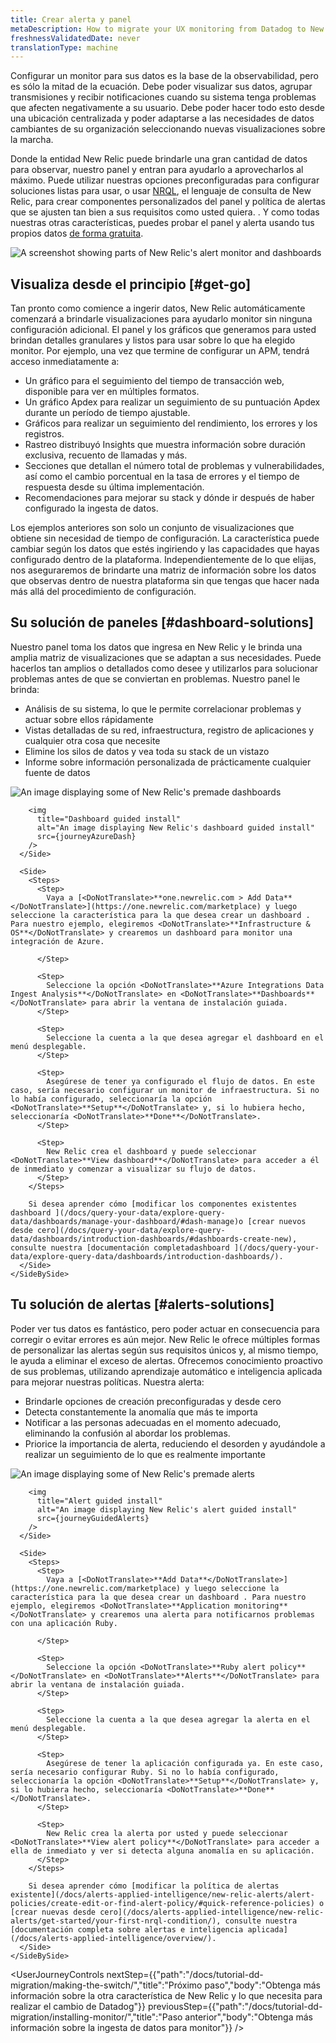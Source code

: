```yaml
---
title: Crear alerta y panel
metaDescription: How to migrate your UX monitoring from Datadog to New Relic.
freshnessValidatedDate: never
translationType: machine
---
```









Configurar un monitor para sus datos es la base de la observabilidad, pero es sólo la mitad de la ecuación. Debe poder visualizar sus datos, agrupar transmisiones y recibir notificaciones cuando su sistema tenga problemas que afecten negativamente a su usuario. Debe poder hacer todo esto desde una ubicación centralizada y poder adaptarse a las necesidades de datos cambiantes de su organización seleccionando nuevas visualizaciones sobre la marcha.

Donde la entidad New Relic puede brindarle una gran cantidad de datos para observar, nuestro panel y <InlinePopover type="alerts"/>entran para ayudarlo a aprovecharlos al máximo. Puede utilizar nuestras opciones preconfiguradas para configurar soluciones listas para usar, o usar [NRQL](/docs/query-your-data/nrql-new-relic-query-language/get-started/introduction-nrql-new-relics-query-language/), el lenguaje de consulta de New Relic, para crear componentes personalizados del panel y política de alertas que se ajusten tan bien a sus requisitos como usted quiera. . Y como todas nuestras otras características, puedes probar el panel y alerta usando tus propios datos [de forma gratuita](https://newrelic.com/signup).

<img
  title="Alerts-and-dash"
  alt="A screenshot showing parts of New Relic's alert monitor and dashboards"
  src={journeyAlertsAndDash}
/>

## Visualiza desde el principio [#get-go]

Tan pronto como comience a ingerir datos, New Relic automáticamente comenzará a brindarle visualizaciones para ayudarlo monitor sin ninguna configuración adicional. El panel y los gráficos que generamos para usted brindan detalles granulares y listos para usar sobre lo que ha elegido monitor. Por ejemplo, una vez que termine de configurar un APM, tendrá acceso inmediatamente a:

* Un gráfico para el seguimiento del tiempo de transacción web, disponible para ver en múltiples formatos.
* Un gráfico Apdex para realizar un seguimiento de su puntuación Apdex durante un período de tiempo ajustable.
* Gráficos para realizar un seguimiento del rendimiento, los errores y los registros.
* Rastreo distribuyó Insights que muestra información sobre duración exclusiva, recuento de llamadas y más.
* Secciones que detallan el número total de problemas y vulnerabilidades, así como el cambio porcentual en la tasa de errores y el tiempo de respuesta desde su última implementación.
* Recomendaciones para mejorar su stack y dónde ir después de haber configurado la ingesta de datos.

Los ejemplos anteriores son solo un conjunto de visualizaciones que obtiene sin necesidad de tiempo de configuración. La característica puede cambiar según los datos que estés ingiriendo y las capacidades que hayas configurado dentro de la plataforma. Independientemente de lo que elijas, nos aseguraremos de brindarte una matriz de información sobre los datos que observas dentro de nuestra plataforma sin que tengas que hacer nada más allá del procedimiento de configuración.

## Su solución de paneles [#dashboard-solutions]

Nuestro panel toma los datos que ingresa en New Relic y le brinda una amplia matriz de visualizaciones que se adaptan a sus necesidades. Puede hacerlos tan amplios o detallados como desee y utilizarlos para solucionar problemas antes de que se conviertan en problemas. Nuestro panel le brinda:

* Análisis de su sistema, lo que le permite correlacionar problemas y actuar sobre ellos rápidamente
* Vistas detalladas de su red, infraestructura, registro de aplicaciones y cualquier otra cosa que necesite
* Elimine los silos de datos y vea toda su stack de un vistazo
* Informe sobre información personalizada de prácticamente cualquier fuente de datos

<CollapserGroup>
  <Collapser
    id="dash-install"
    title="Instalar un dashboard prefabricado"
  >
    <SideBySide>
      <Side>
        <img
          title="Premade dashboards"
          alt="An image displaying some of New Relic's premade dashboards"
          src={journeyInfraDash}
        />

        <img
          title="Dashboard guided install"
          alt="An image displaying New Relic's dashboard guided install"
          src={journeyAzureDash}
        />
      </Side>

      <Side>
        <Steps>
          <Step>
            Vaya a [<DoNotTranslate>**one.newrelic.com > Add Data**</DoNotTranslate>](https://one.newrelic.com/marketplace) y luego seleccione la característica para la que desea crear un dashboard . Para nuestro ejemplo, elegiremos <DoNotTranslate>**Infrastructure & OS**</DoNotTranslate> y crearemos un dashboard para monitor una integración de Azure.  

          </Step>

          <Step>
            Seleccione la opción <DoNotTranslate>**Azure Integrations Data Ingest Analysis**</DoNotTranslate> en <DoNotTranslate>**Dashboards**</DoNotTranslate> para abrir la ventana de instalación guiada.
          </Step>

          <Step>
            Seleccione la cuenta a la que desea agregar el dashboard en el menú desplegable.
          </Step>

          <Step>
            Asegúrese de tener ya configurado el flujo de datos. En este caso, sería necesario configurar un monitor de infraestructura. Si no lo había configurado, seleccionaría la opción <DoNotTranslate>**Setup**</DoNotTranslate> y, si lo hubiera hecho, seleccionaría <DoNotTranslate>**Done**</DoNotTranslate>.
          </Step>

          <Step>
            New Relic crea el dashboard y puede seleccionar <DoNotTranslate>**View dashboard**</DoNotTranslate> para acceder a él de inmediato y comenzar a visualizar su flujo de datos.
          </Step>
        </Steps>

        Si desea aprender cómo [modificar los componentes existentes dashboard ](/docs/query-your-data/explore-query-data/dashboards/manage-your-dashboard/#dash-manage)o [crear nuevos desde cero](/docs/query-your-data/explore-query-data/dashboards/introduction-dashboards/#dashboards-create-new), consulte nuestra [documentación completadashboard ](/docs/query-your-data/explore-query-data/dashboards/introduction-dashboards/).
      </Side>
    </SideBySide>
  </Collapser>
</CollapserGroup>

## Tu solución de alertas [#alerts-solutions]

Poder ver tus datos es fantástico, pero poder actuar en consecuencia para corregir o evitar errores es aún mejor. New Relic le ofrece múltiples formas de personalizar las alertas según sus requisitos únicos y, al mismo tiempo, le ayuda a eliminar el exceso de alertas. Ofrecemos conocimiento proactivo de sus problemas, utilizando aprendizaje automático e inteligencia aplicada para mejorar nuestras políticas. Nuestra alerta:

* Brindarle opciones de creación preconfiguradas y desde cero
* Detecta constantemente la anomalía que más te importa
* Notificar a las personas adecuadas en el momento adecuado, eliminando la confusión al abordar los problemas.
* Priorice la importancia de alerta, reduciendo el desorden y ayudándole a realizar un seguimiento de lo que es realmente importante

<CollapserGroup>
  <Collapser
    id="alerts-install"
    title="Instalar una alerta prefabricada"
  >
    <SideBySide>
      <Side>
        <img
          title="Premade alerts"
          alt="An image displaying some of New Relic's premade alerts"
          src={journeyPremadeAlerts}
        />

        <img
          title="Alert guided install"
          alt="An image displaying New Relic's alert guided install"
          src={journeyGuidedAlerts}
        />
      </Side>

      <Side>
        <Steps>
          <Step>
            Vaya a [<DoNotTranslate>**Add Data**</DoNotTranslate>](https://one.newrelic.com/marketplace) y luego seleccione la característica para la que desea crear un dashboard . Para nuestro ejemplo, elegiremos <DoNotTranslate>**Application monitoring**</DoNotTranslate> y crearemos una alerta para notificarnos problemas con una aplicación Ruby.  

          </Step>

          <Step>
            Seleccione la opción <DoNotTranslate>**Ruby alert policy**</DoNotTranslate> en <DoNotTranslate>**Alerts**</DoNotTranslate> para abrir la ventana de instalación guiada.
          </Step>

          <Step>
            Seleccione la cuenta a la que desea agregar la alerta en el menú desplegable.
          </Step>

          <Step>
            Asegúrese de tener la aplicación configurada ya. En este caso, sería necesario configurar Ruby. Si no lo había configurado, seleccionaría la opción <DoNotTranslate>**Setup**</DoNotTranslate> y, si lo hubiera hecho, seleccionaría <DoNotTranslate>**Done**</DoNotTranslate>.
          </Step>

          <Step>
            New Relic crea la alerta por usted y puede seleccionar <DoNotTranslate>**View alert policy**</DoNotTranslate> para acceder a ella de inmediato y ver si detecta alguna anomalía en su aplicación.
          </Step>
        </Steps>

        Si desea aprender cómo [modificar la política de alertas existente](/docs/alerts-applied-intelligence/new-relic-alerts/alert-policies/create-edit-or-find-alert-policy/#quick-reference-policies) o [crear nuevas desde cero](/docs/alerts-applied-intelligence/new-relic-alerts/get-started/your-first-nrql-condition/), consulte nuestra [documentación completa sobre alertas e inteligencia aplicada](/docs/alerts-applied-intelligence/overview/).
      </Side>
    </SideBySide>
  </Collapser>
</CollapserGroup>

<UserJourneyControls
  nextStep={{"path":"/docs/tutorial-dd-migration/making-the-switch/","title":"Próximo paso","body":"Obtenga más información sobre la otra característica de New Relic y lo que necesita para realizar el cambio de Datadog"}}
  previousStep={{"path":"/docs/tutorial-dd-migration/installing-monitor/","title":"Paso anterior","body":"Obtenga más información sobre la ingesta de datos para monitor"}}
/>